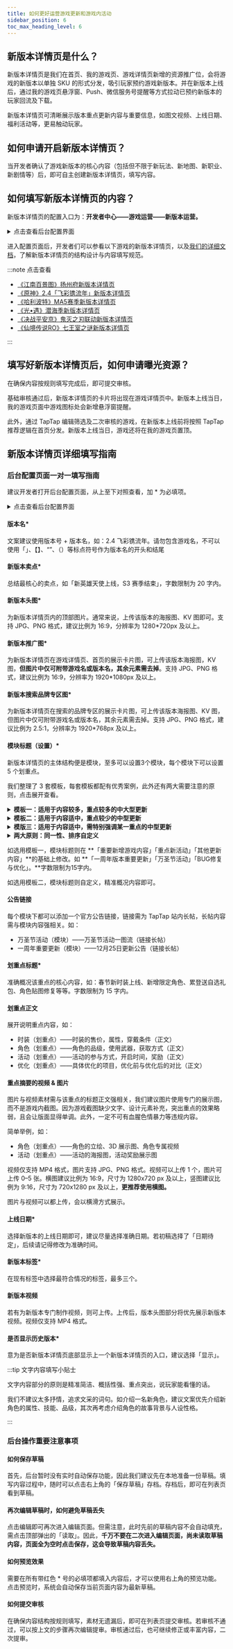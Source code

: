```yaml
---
title: 如何更好运营游戏更新和游戏内活动
sidebar_position: 6
toc_max_heading_level: 6
---
```


## 新版本详情页是什么？

新版本详情页是我们在首页、我的游戏页、游戏详情页新增的资源推广位，会将游戏的新版本以单独 SKU 的形式分发，吸引玩家预约游戏新版本。并在新版本上线后，通过我的游戏页悬浮窗、Push、微信服务号提醒等方式拉动已预约新版本的玩家回流及下载。

新版本详情页可清晰展示版本重点更新内容与重要信息，如图文视频、上线日期、福利活动等，更易触动玩家。

## 如何申请开启新版本详情页？

当开发者确认了游戏新版本的核心内容（包括但不限于新玩法、新地图、新职业、新剧情等）后，即可自主创建新版本详情页，填写内容。

## 如何填写新版本详情页的内容？

新版本详情页的配置入口为：**开发者中心——游戏运营——新版本运营。**

<details>
<summary>点击查看后台配置界面</summary>

<>

![新版本详情页配置界面](/img/in-game-events-configure.png)

</>

</details>

进入配置页面后，开发者们可以参看以下游戏的新版本详情页，以及[我们的详细文档](#新版本详情页详细填写指南)，了解新版本详情页的结构设计与内容填写规范。

:::note 点击查看

- [《江南百景图》扬州府新版本详情页](https://www.taptap.cn/game-event/20)
- [《原神》2.4「飞彩镌流年」新版本详情页](https://www.taptap.cn/game-event/10)
- [《哈利波特》MA5赛季新版本详情页](https://www.taptap.cn/game-event/21)
- [《光•遇》潜海季新版本详情页](https://www.taptap.cn/game-event/24)
- [《决战平安京》鬼灭之刃联动新版本详情页](https://www.taptap.cn/game-event/9)
- [《仙境传说RO》七王室之谜新版本详情页](https://www.taptap.cn/game-event/12)

:::

## 填写好新版本详情页后，如何申请曝光资源？

在确保内容按规则填写完成后，即可提交审核。

基础审核通过后，新版本详情页的卡片将出现在游戏详情页中。新版本上线当日，我的游戏页面中游戏图标处会新增悬浮窗提醒。

此外，通过 TapTap 编辑筛选及二次审核的游戏，在新版本上线前将按照 TapTap 推荐逻辑在首页分发。新版本上线当日，游戏还将在我的游戏页置顶。

## 新版本详情页详细填写指南

### 后台配置页面一对一填写指南

建议开发者打开后台配置页面，从上至下对照查看，加 \* 为必填项。

<details>
<summary>点击查看后台配置界面</summary>

<>

![新版本详情页配置界面](/img/in-game-events-configure.png)

</>

</details>

#### 版本名*

文案建议使用版本号 + 版本名，如：2.4 飞彩镌流年。请勿包含游戏名，不可以使用「」、【】、“”、（）等标点符号作为版本名的开头和结尾

#### 新版本卖点*

总结最核心的卖点，如「新英雄天使上线，S3 赛季结束」，字数限制为 20 字内。

#### 新版本头图*

为新版本详情页内的顶部图片。通常来说，上传该版本的海报图、KV 图即可。支持 JPG、PNG 格式，建议比例为 16:9，分辨率为 1280*720px 及以上。

#### 新版本推广图*

为新版本详情页在游戏详情页、首页的展示卡片图，可上传该版本海报图，KV 图，**但图片中仅可附带游戏名或版本名，其余元素需去掉**。支持 JPG、PNG 格式，建议比例为 16:9，分辨率为 1920*1080px 及以上。

#### 新版本搜索品牌专区图*

为新版本详情页在搜索的品牌专区的展示卡片图，可上传该版本海报图、KV 图，但图片中仅可附带游戏名或版本名，其余元素需去掉。支持 JPG、PNG 格式，建议比例为 2.5:1，分辨率为 1920*768px 及以上。

#### 模块标题（设置）*

新版本详情页的主体结构便是模块，至多可以设置3个模块，每个模块下可以设置 5 个划重点。

我们整理了 3 套模板，每套模板都配有优秀案例，此外还有两大需要注意的原则，点击展开查看。

<details>
<summary><strong>模板一：适用于内容较多，重点较多的中大型更新</strong></summary>

<>

新版本详情页中所要填写的内容为**重要的新增游戏内容、重点新活动、以及其他有吸引力的内容这三类。**那么在更新内容较多时我们就可以将该版本的所有更新内容汇总为这三类，设置
  
1. **「重要新增游戏内容」**
2. **「重点新活动」**
3. **「其他更新内容」**
  
这三个模块（模块名可一定程度自定义）。那么，汇总到每一类下的每一个小点，则对应模块下的划重点。更新详情则对应划重点下的正文与图片视频素材。

:::note 参考案例
  
- [点击查看《原神》2.4新版本「飞彩镌流年」新版本详情页](https://www.taptap.cn/game-event/10)
- [点击查看《江南百景图》扬州府新版本详情页](https://www.taptap.cn/game-event/20)
  
:::

</>

</details>

<details>

<summary><strong>模板二：适用于内容适中，重点较少的中型更新</strong></summary>

<>

可能存在这种情况，某一版本的更新内容并不多，重点内容仅有 2–3 个，继续使用模板一，可能导致为数不多的重点被录收在了一个大模块之下，既不直观，内容展示得也不够多。
  
如果遇到这种情况，则可以直接将为数不多的重点作为模块，直接展示清楚。若某一重点需要拓写多条（如更新了 4 个角色），则在该模块下再加几个划重点即可，基本也可容纳。

:::note 参考案例
  
- [点击查看《哈利波特》MA5 赛季更新新版本详情页](https://www.taptap.cn/game-event/21)
- [点击查看《光•遇》潜海季新版本详情页**](https://www.taptap.cn/game-event/24)
  
:::
  
**但模板二的缺点也较为明显，**因为模块最多设置3个。除非确定仅有3大重点需要展示，否则不建议使用模板二。

</>

</details>

<details>
<summary><strong>模版三：适用于内容适中，需特别强调某一重点的中型更新</strong></summary>

模板三是模板一与模板二的结合，主要考虑的是这种情况。
  
某一版本的更新内容适中，按照模板一的做法，游戏内容与活动用到了 1–2 个模块，还余下 1–2 模块可用，但并不想往其中填入价值较低的 BUG 修复等内容。而在游戏内容与活动的模块中却有 1–2 个非常值得详细说明、强调的重点。那么则可以将这 1–2 个重点提取出来，直接作为单独模块。

</details>

<details>
<summary><strong>两大原则：同一性、排序自定义</strong></summary>

<>

无论使用哪一套模板，都需要注意以下两条原则。
  
1. **单个模块下必须是同一类型的内容**
  
    无论使用哪一个模板，都必须遵守这一原则，即单个模块下必须是同一类型的内容，不可将游戏内容、活动内容、其他更新内容混写在一个模块之下。举例：
  
    - 若模块的标题为「春节版本重要游戏更新」，则其下的重点只能是新角色、新地图、新任务、新时装等等，不能包含新活动；
  
    - 若模块的标题为「春节版本新增英雄」，则其下的重点只能是几位新英雄，不仅不能包含新活动，也不能包含同为游戏内容的新地图、新任务、新时装等等。

2. **模块的顺序和数量都可以根据重要程度自行决定**
  
    无论使用哪一个模板，其中模块的顺序和数量都可以根据重要程度自行决定。举例：
  
    - 如某一版本大量的活动才是重点，则可将活动内容填在第一个模块；
    - 如某一版本以大量新增游戏内容与优化修复为主，没有活动内容，则可以仅设置两个模块。

</>

</details>

如选用模板一，模块标题则在 **「重要新增游戏内容」「重点新活动」「其他更新内容」**的基础上修改。如 **「一周年版本重要更新」「万圣节活动」「BUG修复与优化」。**字数限制为15字内。

如选用模板二，模块标题则自定义，精准概况内容即可。

#### 公告链接

每个模块下都可以添加一个官方公告链接，链接需为 TapTap 站内长帖，长帖内容需与模块内容强相关。如：

- 万圣节活动（模块）——万圣节活动一图流（链接长帖）
- 一周年重要更新（模块）——12月25日更新公告（链接长帖）

#### 划重点标题*

准确概况该重点的核心内容，如：春节新时装上线、新增限定角色、累登送自选礼包、角色贴图修复等等。字数限制为 15 字内。

#### 划重点正文

展开说明重点内容，如：

- 时装（划重点）——时装的售价，属性，穿戴条件（正文）
- 角色（划重点）——角色的品级，使用武器，获取方式（正文）
- 活动（划重点）——活动的参与方式，开启时间，奖励（正文）
- 优化（划重点）——具体优化的项目，优化前与优化后的对比（正文）

#### 重点摘要的视频 & 图片

图片与视频素材需与该重点的标题正文强相关，我们建议图片使用专门的展示图，而不是游戏内截图。因为游戏截图缺少文字、设计元素补充，突出重点的效果略弱，且会让版面显得单调。此外，一定不可有血腥色情暴力等违规内容。

简单举例，如：

- 角色（划重点）——角色的立绘、3D 展示图、角色专属视频
- 活动（划重点）——活动的海报图，活动奖励展示图

视频仅支持 MP4 格式，图片支持 JPG、PNG 格式。视频可以上传 1 个，图片可上传 0–5 张。横图建议比例为 16:9，尺寸为 1280x720 px 及以上，竖图建议比例为 9:16，尺寸为 720x1280 px 及以上，**更推荐使用横图。**

图片与视频可以都上传，会以横滑方式展示。

#### 上线日期*

选择新版本的上线日期即可，建议尽量选择准确日期。若初稿选择了「日期待定」，后续请记得修改为准确时间。

#### 新版本标签*

在现有标签中选择最符合情况的标签，最多三个。

#### 新版本视频

若有为新版本专门制作视频，则可上传。上传后，版本头图部分将优先展示新版本视频。视频仅支持 MP4 格式。

#### 是否显示历史版本*

意为是否新版本详情页底部显示上一个新版本详情页的入口，建议选择「显示」。

:::tip 文字内容填写小贴士

文字内容部分的原则是精准简洁、概括性强、重点突出，说玩家能看懂的话。

我们不建议太多抒情，追求文采的词句。如介绍一名新角色，建议文案优先介绍新角色的属性、技能、品级，其次再考虑介绍角色的故事背景与人设性格。

:::

### 后台操作重要注意事项

#### 如何保存草稿

首先，后台暂时没有实时自动保存功能，因此我们建议先在本地准备一份草稿。填写内容过程中，随时可以点击右上角的「保存草稿」存档。存档后，即可在列表页看到草稿。

#### 再次编辑草稿时，如何避免草稿丢失

点击编辑即可再次进入编辑页面。但需注意，此时先前的草稿内容不会自动填充，需点击顶部弹出的「读取」。因此，**千万不要在二次进入编辑页面，尚未读取草稿内容，页面全为空时点击保存，这会导致草稿内容丢失。**

#### 如何预览效果

需要在所有带红色 * 号的必填项都填入内容后，才可以使用右上角的预览功能。点击预览时，系统会自动保存当前页面内容为最新草稿。

#### 如何提交审核

在确保内容结构按规则填写，素材无遗漏后，即可在列表页提交审核。若审核不通过，可以按上文的步骤再次编辑提审。审核通过后，也可继续修正或丰富内容，二次提审。
